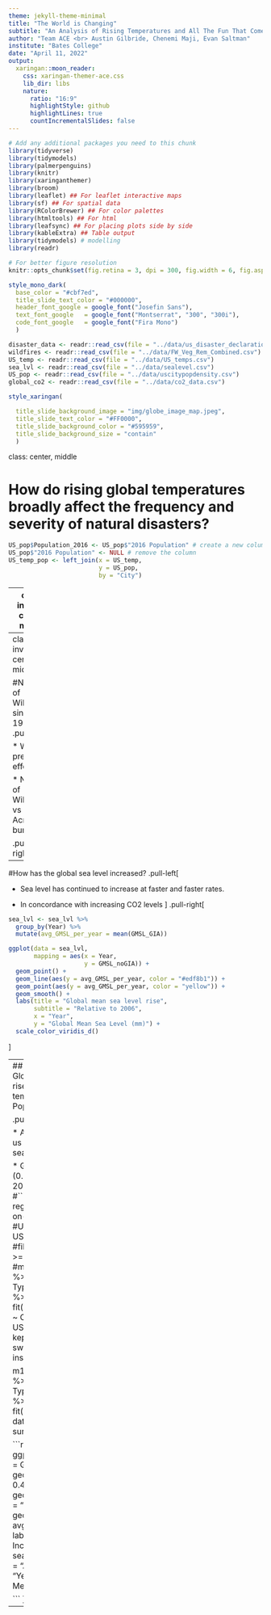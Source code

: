```yaml
---
theme: jekyll-theme-minimal
title: "The World is Changing"
subtitle: "An Analysis of Rising Temperatures and All The Fun That Comes with It"
author: "Team ACE <br> Austin Gilbride, Chenemi Maji, Evan Saltman"
institute: "Bates College"
date: "April 11, 2022"
output:
  xaringan::moon_reader:
    css: xaringan-themer-ace.css
    lib_dir: libs
    nature:
      ratio: "16:9"
      highlightStyle: github
      highlightLines: true
      countIncrementalSlides: false
---
```


```r
# Add any additional packages you need to this chunk
library(tidyverse)
library(tidymodels)
library(palmerpenguins)
library(knitr)
library(xaringanthemer)
library(broom)
library(leaflet) ## For leaflet interactive maps
library(sf) ## For spatial data
library(RColorBrewer) ## For color palettes
library(htmltools) ## For html
library(leafsync) ## For placing plots side by side
library(kableExtra) ## Table output
library(tidymodels) # modelling
library(readr)
```

```r
# For better figure resolution
knitr::opts_chunk$set(fig.retina = 3, dpi = 300, fig.width = 6, fig.asp = 0.618, out.width = "80%")
```

```r
style_mono_dark(
  base_color = "#cbf7ed",
  title_slide_text_color = "#000000",
  header_font_google = google_font("Josefin Sans"),
  text_font_google   = google_font("Montserrat", "300", "300i"),
  code_font_google   = google_font("Fira Mono")
  )
```


```r
disaster_data <- readr::read_csv(file = "../data/us_disaster_declarations.csv")
wildfires <- readr::read_csv(file = "../data/FW_Veg_Rem_Combined.csv")
US_temp <- readr::read_csv(file = "../data/US_temps.csv")
sea_lvl <- readr::read_csv(file = "../data/sealevel.csv")
US_pop <- readr::read_csv(file = "../data/uscitypopdensity.csv")
global_co2 <- readr::read_csv(file = "../data/co2_data.csv")
```

```r
style_xaringan(

  title_slide_background_image = "img/globe_image_map.jpeg",
  title_slide_text_color = "#FF0000",
  title_slide_background_color = "#595959",
  title_slide_background_size = "contain"
  )
```


class: center, middle

# How do rising global temperatures broadly affect the frequency and severity of natural disasters? 


```r
US_pop$Population_2016 <- US_pop$"2016 Population" # create a new column/variable
US_pop$"2016 Population" <- NULL # remove the column
US_temp_pop <- left_join(x = US_temp,
                         y = US_pop,
                         by = "City")
```

---
class: inverse, center, middle

# Average US Temperatures


```r
US_temp_pop %>% 
  filter(Population_2016 >= 1000000) %>% # cities with over 1 million population
  select(dt, AverageTemperature, City, State, Population_2016) %>%
  ggplot(mapping = aes(x = dt, 
                       y = AverageTemperature)) + 
    geom_smooth() + 
    labs(title = "Temperature in Large Cities in the US",
         subtitle = "Over the past sesquintennial, filtered for cities with pop > 1000000",
         x = "Year",
         y = "Average Temperature") + 
    facet_wrap( ~ City)

```

---
class: inverse, center, middle

#Number of Wildfires since 1992
.pull-left[

* Wildfire prevention efforts

* Number of Wildfires vs Acreage burned
]

.pull-right[
```r
lg_wildfires <- wildfires %>%
  filter(fire_size_class %in% c("D", "E", "F", "G"))
lg_wildfires %>%
  ggplot(mapping = aes(x = disc_pre_year, 
                       y = fire_size)) + 
    geom_smooth() + 
    labs(title = "Large wildfires by year",
         subtitle = "Wildfires of class D, E, F, and G, size of 100 acres or more",
         x = "Year of wildfire",
         y = "Wildfire size (acres)")
```
]

---
#How has the global sea level increased?
.pull-left[

* Sea level has continued to increase at faster and faster rates.

* In concordance with increasing CO2 levels
]
.pull-right[
```r
sea_lvl <- sea_lvl %>%
  group_by(Year) %>%
  mutate(avg_GMSL_per_year = mean(GMSL_GIA))
```

```r
ggplot(data = sea_lvl,
       mapping = aes(x = Year,
                     y = GMSL_noGIA)) +
  geom_point() +
  geom_line(aes(y = avg_GMSL_per_year, color = "#edf8b1")) +
  geom_point(aes(y = avg_GMSL_per_year, color = "yellow")) +
  geom_smooth() +
  labs(title = "Global mean sea level rise",
       subtitle = "Relative to 2006",
       x = "Year",
       y = "Global Mean Sea Level (mm)") +
  scale_color_viridis_d()

```
]

---
## Linear Model of Global Mean Sea level rise and US temperature and Population

.pull-left[

* A linear model helps us predict mean global sea level

* GMSL_GIA = (0.318)year + 2004.781
]
.pull-right[
#```{r linear-regression-modeling-on-SLR, echo=FALSE}
#US_temp_pop <- US_temp_pop %>%
  #filter(Population_2016 >= 1000000) %>%
  #m1 <- linear_reg() %>% # Select Model Type
         set_engine("lm") %>% # Set engine
         fit(AverageTemperature ~ City, data = US_temp_pop) #code kept #crashing so switched to sea_lvl instead


m1 <- linear_reg() %>% # Select Model Type
      set_engine("lm") %>% # Set engine
      fit(Year ~ GMSL_GIA , data = sea_lvl)
summary(m1)
```

```r
sea_lvl %>%
ggplot(aes(x = Year, y = GMSL_GIA)) +
  geom_point(alpha = 0.4) +
  geom_smooth(method = "lm", se = FALSE) +
  geom_line(aes(y = avg_GMSL_per_year)) +
  labs(title = "Yearly Increase in global mean sea level rise",
      subtitle = "A linear model",
      x = "Year",
      y = "Global Mean Sea Level")

```
]

---
<!-- # Visualizing the Increase in Disasters Throughout the US. -->



<!-- ```{r disaster-hist, fig.alt="Density plot of natural disasters. Shows increase from 1950 to present", echo=FALSE} -->

<!-- disaster_data %>% -->
<!--   filter(incident_type %in% c("Coastal Storm", "Drought", "Earthquake", "Fire", "Flood","Freezing", "Hurricane", "Mud/Landslide", "Severe Ice Storm","Severe Storm(s)", "Snow", "Tornado", "Tsunami", "Typhoon", -->
<!-- "Volcano")) %>% -->
<!--   ggplot(mapping = aes(x = fy_declared)) + -->
<!--     geom_histogram(binwidth = 10) + -->
<!--     #geom_density() + -->
<!--     facet_wrap( ~ incident_type) + -->
<!--     theme(axis.text.x = element_text(angle = 45)) + -->
<!--     labs(title = "Histogram of major disasters", -->
<!--          subtitle = "By disaster type", -->
<!--          x = "Year", -->
<!--          y = "Count") + -->
<!--   scale_color_viridis_c() -->


<!-- disaster_data %>% #this graph is probably good to show on the side -->
<!-- ggplot(mapping = aes(x = fy_declared)) + -->
<!--   geom_density() + -->
<!--   theme(axis.text.x = element_text(angle = 45)) + -->
<!--   labs(title = "Histogram of major disasters", -->
<!--        subtitle = "By disaster type", -->
<!--        x = "Year", -->
<!--        y = "Count") + -->
<!--   scale_color_viridis_c() -->
<!-- ``` -->


<!-- #Leaflet Mapping of Large WildFires in the US -->
<!-- --- -->
<!-- .pull-left[ -->
<!--  - wildfires have caused $X amount of damage to communities -->
<!--  - can be prevented with $X amount of preventative work -->
<!-- ] -->
<!-- .pull-rght[ -->
<!-- ```{r, echo=FALSE} -->
<!-- US_temp_pop <- US_temp_pop %>% -->
<!--   mutate(Latitude = str_remove_all(Latitude, "[NESW]"), -->
<!--          Longitude = str_remove_all(Longitude, "[NESW]")) -->
<!-- US_temp_pop$Longitude <- as.numeric(US_temp_pop$Longitude) -->
<!-- US_temp_pop$Latitude <- as.numeric(US_temp_pop$Latitude) -->
<!-- US_temp_pop <- US_temp_pop %>% -->
<!--   mutate(Longitude = Longitude * -1) -->
<!-- ``` -->

<!-- ```{r wildfires-by-size, echo=FALSE} -->
<!-- wf_pal <- colorFactor(palette = "YlOrRd", domain = lg_wildfires$fire_size_class) -->
<!-- lg_wildfires %>% -->
<!--   leaflet() %>% -->
<!--   addTiles() %>% -->
<!--   setView(lng = -97, -->
<!--           lat = 39, -->
<!--           zoom = 4) %>% -->
<!--   addCircles(lng = ~lg_wildfires$longitude, -->
<!--              lat = ~lg_wildfires$latitude, -->
<!--              label = ~lg_wildfires$stat_cause_descr, ~lg_wildfires$disc_pre_year, -->
<!--              radius = ~lg_wildfires$wf_rad_mi, -->
<!--              color = wf_pal(lg_wildfires$fire_size_class), -->
<!--              stroke = FALSE, -->
<!--              fillOpacity = 0.7, -->
<!--              #clusterOptions = markerClusterOptions() -->
<!--              ) -->
<!-- ``` -->
<!-- ] -->

<!-- --- -->
<!-- #Relating global CO2 levels with increasing temperature -->



<!-- ```{r recent_co2, fig.alt="Mauna Loa CO2 levels (ppm) of last 60 years. Shows seasonal variability and distinct exponential increase.", echo=FALSE} -->

<!-- global_co2 %>% -->
<!--   mutate(Date = as.Date(Date)) %>% -->
<!-- ggplot(mapping = aes(x = Date, y = co2_ppm)) + -->
<!--   geom_line() + -->
<!--   geom_smooth(color = "red", se = FALSE) + -->
<!--   theme_bw() + -->
<!--   scale_x_date(date_labels = "%Y %b %d") + -->
<!--   labs(title = "Mauna Loa CO2 levels", -->
<!--        subtitle = "Since 1958", -->
<!--        x = "Date", -->
<!--        y = "CO2 levels (ppm)") -->
<!-- ``` -->

<!-- --- -->
<!-- #CO2 level increase over the past 800 thousand years -->
<!-- .pull-right[ -->
<!-- - Earth has historically been in this range -->
<!-- <- Since the industrial revolution we are now here -->
<!-- ] -->

<!-- .pull-left[ -->


<!-- ```{r global_co2, fig.alt="Global CO2 levels (ppm) of last 800 thousand years from ice cores. Big spike at onset of industrial revolution and still rising today.", echo=FALSE} -->

<!-- global_co2 %>% -->
<!--   mutate(ageKa = Age_yrBP/1000) %>% -->
<!-- ggplot(mapping = aes(x = ageKa, y = CO2_ppm)) + -->
<!--   geom_line() + -->
<!--   scale_x_reverse() + -->
<!--   theme_bw() + -->
<!--    labs(title = "Global CO2 levels", -->
<!--       subtitle = "Over the past 800ka", -->
<!--       x = "Age (Ka BP)", -->
<!--       y = "CO2 levels (ppm)") -->
<!-- ``` -->
<!-- ] -->

<!-- --- -->
<!-- #Thank you and Questions -->

